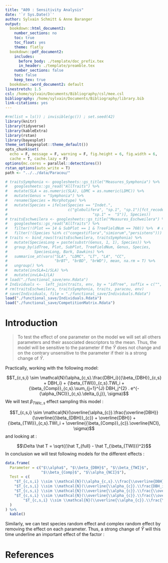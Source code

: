```yaml
---
title: "A09 : Sensitivity Analysis"
date: '`r Sys.Date()`'
author: Sylvain Schmitt & Anne Baranger
output:
  bookdown::html_document2:
    number_sections: no
    toc: true
    toc_float: yes
    theme: flatly
  bookdown::pdf_document2:
    includes:
      before_body: ./template/doc_prefix.tex
      in_header: ./template/preamble.tex
    number_sections: false
    toc: false
    keep_tex: true
  bookdown::word_document2: default
linestretch: 1.5
csl: /home/sylvain/Documents/Bibliography/csl/mee.csl
bibliography: /home/sylvain/Documents/Bibliography/library.bib
link-citations: yes
---
```


```r
#rm(list = ls()) ; invisible(gc()) ; set.seed(42)
library(knitr)
library(tidyverse)
library(kableExtra)
library(rstan)
library(bayesplot)
theme_set(bayesplot::theme_default())
opts_chunk$set(
  echo = F, message = F, warning = F, fig.height = 6, fig.width = 6,
  cache = T, cache.lazy = F)
options(mc.cores = parallel::detectCores())
rstan_options(auto_write = T)
path <- "../../data/Paracou/"
```

```r
# traitsSymphonia <- googlesheets::gs_title("Measures_Symphonia") %>%
#   googlesheets::gs_read("AllTraits") %>%
#   mutate(SLA = as.numeric(SLA), LDMC = as.numeric(LDMC)) %>%
#   mutate(Genus = "Symphonia") %>%
#   rename(Species = Morphotype) %>%
#   mutate(Species = ifelse(Species == "Indet.",
#                           c("globulifera", "sp.1", "sp.1")[fct_recode(Bark, "globulifera" = "G",
#                                      "sp.1" =  "S")], Species))
# traitsEschweilera <- googlesheets::gs_title("Measures_Eschweilera") %>%
#   googlesheets::gs_read("AllTraits") %>%
#   filter(!(Plot == 14 & SubPlot == 1 & TreeFieldNum == 760)) %>%  # outlier
#   filter(!(Species %in% c("congestiflora","simiorum","persistens")))
# traits <- bind_rows(traitsEschweilera, traitsSymphonia) %>%
#   mutate(SpeciesLong = paste(substr(Genus, 1, 1), Species)) %>%
#   group_by(idTree, Plot, SubPlot, TreeFieldNum, Genus, Species,
#            SpeciesLong, Bark, Dawkins) %>%
#   summarise_at(vars("SLA", "LDMC", "LT", "LA", "CC",
#                     "brBT", "brBD", "brWD"), mean, na.rm = T) %>%
#   ungroup() %>%
#   mutate(invSLA=1/SLA) %>%
#   mutate(invLA=1/LA)
# load("./functional_save/env.Rdata")
# Individuals <-  left_join(traits, env, by = "idTree", suffix = c("", ".y"))
# rm(traitsEschweilera, traitsSymphonia, traits, paracou, env)
# save(Individuals, file = "./functional_save/Individuals.Rdata")
load("./functional_save/Individuals.Rdata")
load("./functional_save/CompetitionMatrix.Rdata")
```

# Introduction

> To test the effect of one parameter on the model we will set all others parameters and their associated descriptors to the mean. Thus, the model will be sensitive to the parameter if the $\hat Y$ does not change and on the contrary unsensitive to the parameter if their is a strong change of $\hat Y$.

Practically, working with the following model:

$$T_{c,s,i} \sim \mathcal{N}(\alpha_{c,s}.\frac{DBH_i}{{\beta_{DBH}}_{c,s} + DBH_i} + {\beta_{TWI}}_{c,s}.TWI_i + {\beta_{Comp}}_{c,s}.\sum_{j=1}^{J} DBH_j^{2} . e^{-{\alpha_{NCI}}_{c,s}.\delta_{i,j}}, \sigma)$$
We will test ${\beta_{TWI}}_{c,s}$ effect sampling this model :

$$T_{c,s,i} \sim \mathcal{N}(\overline{\alpha_{c}}.\frac{\overline{DBH}}{\overline{{\beta_{DBH}}_{c}} + \overline{DBH}} + {\beta_{TWI}}_{c,s}.TWI_i + \overline{{\beta_{Comp}}_{c}}.\overline{NCI}, \sigma)$$
and looking at :

$$\Delta \hat T = \sqrt{(\hat T_{full} - \hat T_{\beta_{TWI}})^2}$$
In conclusion we will test following models for the different effects :

```r
data.frame(
  Parameter = c("$\\alpha$", "$\\beta_{DBH}$", "$\\beta_{TWI}$", 
                "$\\beta_{Comp}$", "$\\alpha_{NCI}$"),
  Test = c(
    "$T_{c,s,i} \\sim \\mathcal{N}(\\alpha_{c,s}.\\frac{\\overline{DBH}}{\\overline{{\\beta_{DBH}}_{c}} + \\overline{DBH}} + \\overline{{\\beta_{TWI}}_{c}}.\\overline{TWI} + \\overline{{\\beta_{Comp}}_{c}}.\\overline{NCI}, \\sigma)$",
    "$T_{c,s,i} \\sim \\mathcal{N}(\\overline{\\alpha_{c}}.\\frac{DBH_i}{{\\beta_{DBH}}_{c,s} + DBH_i} + \\overline{{\\beta_{TWI}}_{c}}.\\overline{TWI} + \\overline{{\\beta_{Comp}}_{c}}.\\overline{NCI}, \\sigma)$",
    "$T_{c,s,i} \\sim \\mathcal{N}(\\overline{\\alpha_{c}}.\\frac{\\overline{DBH}}{\\overline{{\\beta_{DBH}}_{c}} + \\overline{DBH}} + {\\beta_{TWI}}_{c,s}.TWI_i + \\overline{{\\beta_{Comp}}_{c}}.\\overline{NCI}, \\sigma)$",
    "$T_{c,s,i} \\sim \\mathcal{N}(\\overline{\\alpha_{c}}.\\frac{\\overline{DBH}}{\\overline{{\\beta_{DBH}}_{c}} + \\overline{DBH}} + \\overline{{\\beta_{TWI}}_{c}}.\\overline{TWI} + {\\beta_{Comp}}_{c,s}.\\sum_{j=1}^{J} DBH_j^{2} . e^{-\\overline{{\\alpha_{NCI}}_{c}}.\\delta_{i,j}}, \\sigma)$",
        "$T_{c,s,i} \\sim \\mathcal{N}(\\overline{\\alpha_{c}}.\\frac{\\overline{DBH}}{\\overline{{\\beta_{DBH}}_{c}} + \\overline{DBH}} + \\overline{{\\beta_{TWI}}_{c}}.\\overline{TWI} + \\overline{{\\beta_{Comp}}_{c}}.\\sum_{j=1}^{J} DBH_j^{2} . e^{-{\\alpha_{NCI}}_{c,s}.\\delta_{i,j}}, \\sigma)$"
  )
) %>% 
  kable()
```

Similarly, we can test species random effect and complex random effect by removing the effect on each parameter. Thus, a strong change of $\hat Y$ will this time underline an important effect of the factor :



# References
